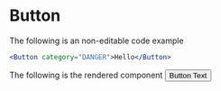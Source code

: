 


# Button

The following is an non-editable code example
```jsx
<Button category="DANGER">Hello</Button>
```

The following is the rendered component
<Playground component={Button}>
  <Button>Button Text</Button>
</Playground>
